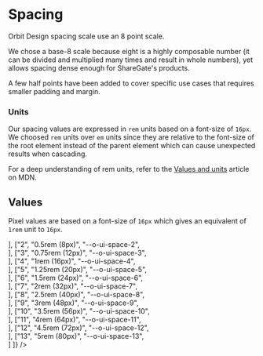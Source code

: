 
<Meta
    title="Materials/Spacing"
    id="spacing"
/>

# Spacing

Orbit Design spacing scale use an 8 point scale.

We chose a base-8 scale because eight is a highly composable number (it can be divided and multiplied many times and result in whole numbers), yet allows spacing dense enough for ShareGate's products.

A few half points have been added to cover specific use cases that requires smaller padding and margin.

### Units

Our spacing values are expressed in `rem` units based on a font-size of `16px`. We choosed `rem` units over `em` units since they are relative to the font-size of the root element instead of the parent element which can cause unexpected results when cascading.

For a deep understanding of rem units, refer to the [Values and units](https://developer.mozilla.org/en-US/docs/Learn/CSS/Building_blocks/Values_and_units) article on MDN.

## Values

Pixel values are based on a font-size of `16px` which gives an equivalent of `1rem` unit to `16px`.

<Table
    columns={[
        { title: "Scale", headerStyle: { width: "100px" } },
        { title: "Value", headerStyle: { width: "250px" }, rowClassName: "code f7 o-90" },
        { title: "Variable", headerStyle: { width: "300px" }, rowClassName: "code f7 o-90" },
        { title: "", headerStyle: { width: "300px" } }
    ]}
    rows={[
        ["1", "0.25rem (4px)", "--o-ui-space-1", <Div className="o-ui-w-1 o-ui-h-4 o-ui-bg-sunray-5"></Div>],
        ["2", "0.5rem (8px)", "--o-ui-space-2", <Div className="o-ui-w-2 o-ui-h-4 o-ui-bg-sunray-5"></Div>],
        ["3", "0.75rem (12px)", "--o-ui-space-3", <Div className="o-ui-w-3 o-ui-h-4 o-ui-bg-sunray-5"></Div>],
        ["4", "1rem (16px)", "--o-ui-space-4", <Div className="o-ui-w-4 o-ui-h-4 o-ui-bg-sunray-5"></Div>],
        ["5", "1.25rem (20px)", "--o-ui-space-5", <Div className="o-ui-w-5 o-ui-h-4 o-ui-bg-sunray-5"></Div>],
        ["6", "1.5rem (24px)", "--o-ui-space-6", <Div className="o-ui-w-6 o-ui-h-4 o-ui-bg-sunray-5"></Div>],
        ["7", "2rem (32px)", "--o-ui-space-7", <Div className="o-ui-w-7 o-ui-h-4 o-ui-bg-sunray-5"></Div>],
        ["8", "2.5rem (40px)", "--o-ui-space-8", <Div className="o-ui-w-8 o-ui-h-4 o-ui-bg-sunray-5"></Div>],
        ["9", "3rem (48px)", "--o-ui-space-9", <Div className="o-ui-w-9 o-ui-h-4 o-ui-bg-sunray-5"></Div>],
        ["10", "3.5rem (56px)", "--o-ui-space-10", <Div className="o-ui-w-10 o-ui-h-4 o-ui-bg-sunray-5"></Div>],
        ["11", "4rem (64px)", "--o-ui-space-11", <Div className="o-ui-w-11 o-ui-h-4 o-ui-bg-sunray-5"></Div>],
        ["12", "4.5rem (72px)", "--o-ui-space-12", <Div className="o-ui-w-12 o-ui-h-4 o-ui-bg-sunray-5"></Div>],
        ["13", "5rem (80px)", "--o-ui-space-13", <Div className="o-ui-w-13 o-ui-h-4 o-ui-bg-sunray-5"></Div>]
    ]}
/>
